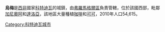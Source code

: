 '''烏梅'''是[[西非|西非]]國家[[科特迪瓦|科特迪瓦]]的城鎮，由[[弗羅馬格爾區|弗羅馬格爾區]]負責管轄，位於該國西部，毗鄰[[加尼奧阿|加尼奧阿]]和[[達洛亞|達洛亞]]，該地區大量種植[[咖啡|咖啡]]和[[可可|可可]]，2010年人口54,615。

{{Coord|6|23|N|5|25|W|region:CI_type:city |display=title}}

[[Category:科特迪瓦城市|Category:科特迪瓦城市]]

{{CotedIvoire-stub}}